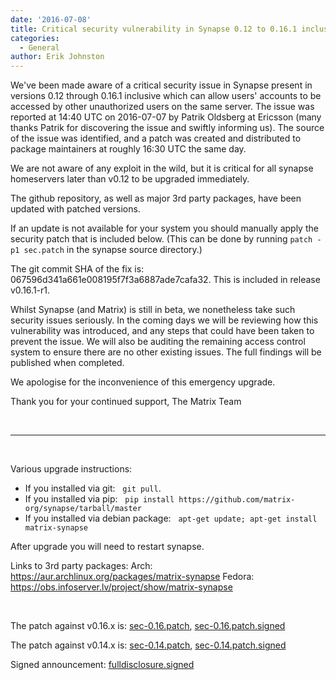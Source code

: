 ```yaml
---
date: '2016-07-08'
title: Critical security vulnerability in Synapse 0.12 to 0.16.1 inclusive
categories:
  - General
author: Erik Johnston
---
```


We've been made aware of a critical security issue in Synapse present in versions 0.12 through 0.16.1 inclusive which can allow users' accounts to be accessed by other unauthorized users on the same server. The issue was reported at 14:40 UTC on 2016-07-07 by Patrik Oldsberg at Ericsson (many thanks Patrik for discovering the issue and swiftly informing us). The source of the issue was identified, and a patch was created and distributed to package maintainers at roughly 16:30 UTC the same day.

We are not aware of any exploit in the wild, but it is critical for all synapse homeservers later than v0.12 to be upgraded immediately.

The github repository, as well as major 3rd party packages, have been updated with patched versions.

If an update is not available for your system you should manually apply the security patch that is included below. (This can be done by running <code>patch -p1 sec.patch</code> in the synapse source directory.)

The git commit SHA of the fix is: 067596d341a661e008195f7f3a6887ade7cafa32. This is included in release v0.16.1-r1.

Whilst Synapse (and Matrix) is still in beta, we nonetheless take such security issues seriously. In the coming days we will be reviewing how this vulnerability was introduced, and any steps that could have been taken to prevent the issue. We will also be auditing the remaining access control system to ensure there are no other existing issues. The full findings will be published when completed.

We apologise for the inconvenience of this emergency upgrade.

Thank you for your continued support,
The Matrix Team

&nbsp;

<hr />

&nbsp;

Various upgrade instructions:
<ul>
 	<li>If you installed via git: &nbsp; <code>git pull</code>.</li>
 	<li>If you installed via pip: &nbsp; <code>pip install https://github.com/matrix-org/synapse/tarball/master</code></li>
 	<li>If you installed via debian package: &nbsp; <code>apt-get update; apt-get install matrix-synapse</code></li>
</ul>
After upgrade you will need to restart synapse.

Links to 3rd party packages:
Arch: <a href="https://aur.archlinux.org/packages/matrix-synapse">https://aur.archlinux.org/packages/matrix-synapse</a>
Fedora: <a href="https://obs.infoserver.lv/project/show/matrix-synapse">https://obs.infoserver.lv/project/show/matrix-synapse</a>

&nbsp;

The patch against v0.16.x is: <a href="/blog/wp-content/uploads/2016/07/sec-0.16.patch_.txt">sec-0.16.patch</a>, <a href="/blog/wp-content/uploads/2016/07/sec-0.16.patch_.signed.txt">sec-0.16.patch.signed</a>

The patch against v0.14.x is: <a href="/blog/wp-content/uploads/2016/07/sec-0.14.patch_.txt">sec-0.14.patch</a>, <a href="/blog/wp-content/uploads/2016/07/sec-0.14.patch_.signed.txt">sec-0.14.patch.signed</a>

Signed announcement: <a href="/blog/wp-content/uploads/2016/07/fulldisclosure.signed.txt">fulldisclosure.signed</a>